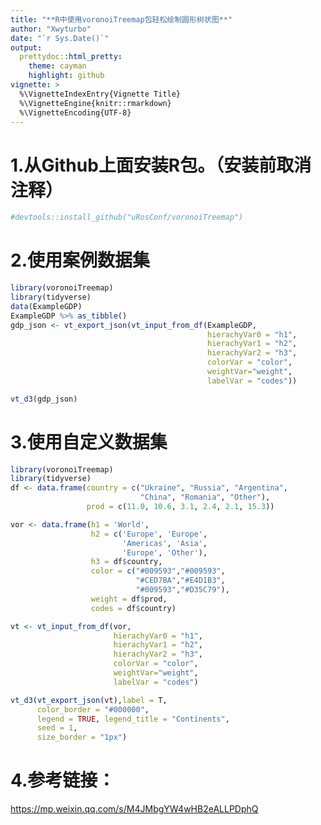 ---
title: "**R中使用voronoiTreemap包轻松绘制圆形树状图**"
author: "Xwyturbo"
date: "`r Sys.Date()`"
output:
  prettydoc::html_pretty:
    theme: cayman
    highlight: github
vignette: >
  %\VignetteIndexEntry{Vignette Title}
  %\VignetteEngine{knitr::rmarkdown}
  %\VignetteEncoding{UTF-8}
---


#  1.从Github上面安装R包。（安装前取消注释）
```{r}
#devtools::install_github("uRosConf/voronoiTreemap")
```



#  2.使用案例数据集
```{r}
library(voronoiTreemap)
library(tidyverse)
data(ExampleGDP)
ExampleGDP %>% as_tibble()
gdp_json <- vt_export_json(vt_input_from_df(ExampleGDP, 
                                            hierachyVar0 = "h1",
                                            hierachyVar1 = "h2", 
                                            hierachyVar2 = "h3",
                                            colorVar = "color", 
                                            weightVar="weight",
                                            labelVar = "codes"))

vt_d3(gdp_json)
```


#  3.使用自定义数据集
```{r}
library(voronoiTreemap)
library(tidyverse)
df <- data.frame(country = c("Ukraine", "Russia", "Argentina",
                             "China", "Romania", "Other"),
                 prod = c(11.0, 10.6, 3.1, 2.4, 2.1, 15.3))

vor <- data.frame(h1 = 'World', 
                  h2 = c('Europe', 'Europe', 
                         'Americas', 'Asia',
                         'Europe', 'Other'),
                  h3 = df$country,
                  color = c("#009593","#009593",
                            "#CED7BA","#E4D1B3",
                            "#009593","#D35C79"),
                  weight = df$prod,
                  codes = df$country)

vt <- vt_input_from_df(vor,
                       hierachyVar0 = "h1",
                       hierachyVar1 = "h2",
                       hierachyVar2 = "h3",
                       colorVar = "color",
                       weightVar="weight",
                       labelVar = "codes")

vt_d3(vt_export_json(vt),label = T, 
      color_border = "#000000",
      legend = TRUE, legend_title = "Continents",
      seed = 1,
      size_border = "1px")
```

#  4.参考链接：
<https://mp.weixin.qq.com/s/M4JMbgYW4wHB2eALLPDphQ>